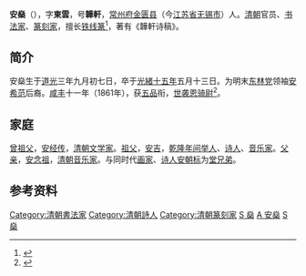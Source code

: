 '''安燊'''（{{bd|1823年||1889年|catIdx=A安}}），字'''東雲'''，号'''韡軒'''，[[常州府|常州府]][[金匮县|金匮县]]（今[[江苏省|江苏省]][[无锡市|无锡市]]）人。[[清朝|清朝]]官员、[[书法家|书法家]]、[[篆刻家|篆刻家]]，擅长[[篆书|铁线篆]]<ref>{{cite book|title= 《知半斋文集》|author= [[王赓唐|王赓唐]]|page= 131|year= 2001|publisher= [[学苑出版社|学苑出版社]]}}</ref>，著有《韡軒诗稿》。

==简介==
安燊生于[[道光|道光]]三年九月初七日，卒于[[光緒十五年|光緒十五年]]五月十三日。为明末[[东林党|东林党]]领袖[[安希范|安希范]]后裔。[[咸丰|咸丰]]十一年（1861年），获[[正五品|五品]]衔，[[世袭|世袭]][[恩骑尉|恩骑尉]]<ref>{{cite book|title= 《清朝書畫家筆錄》|year= 1923|author= 竇鎮}}</ref>。

==家庭==
[[曾祖父|曾祖父]]，[[安经传|安经传]]，[[清朝|清朝]][[文学家|文学家]]。[[祖父|祖父]]，[[安吉|安吉]]，[[乾隆年间|乾隆年间]][[举人|举人]]、[[诗人|诗人]]、[[音乐家|音乐家]]。[[父亲|父亲]]，[[安念祖|安念祖]]，[[清朝|清朝]][[音乐家|音乐家]]。与同时代[[画家|画家]]、[[诗人|诗人]][[安朝标|安朝标]]为[[堂兄弟|堂兄弟]]。

==参考资料==
<references />

[[Category:清朝書法家|Category:清朝書法家]]
[[Category:清朝詩人|Category:清朝詩人]]
[[Category:清朝篆刻家|Category:清朝篆刻家]]
[[Category:无锡安氏|S 燊]]
[[Category:无锡人|A 安燊]]
[[Category:安姓|S 燊]]
{{bio-stub}}